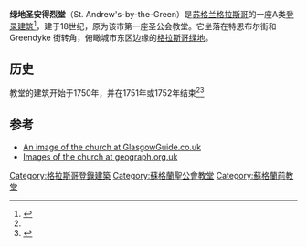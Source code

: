 {{Infobox building
| name        = 绿地圣安得烈堂
| former_names         = St. Andrew's Episcopal Church
| image                = Former St. Andrew's by the Green church - geograph.org.uk - 1076256.jpg
| building_type        = 教堂
| architectural_style  = [[Georgian_architecture|Georgian]]
| cost                 = £1,250.12.9½d
| ren_cost             =1 billion dollers
| location             = 33 Turnbull Street<br />[[Merchant_City|Merchant City]], G1 5PR [[Glasgow|Glasgow]]
| client               =
| owner                = Christian Action (Glasgow) Housing Trust
| current_tenants      = Glasgow Association for Mental Health
| coordinates          = {{coord|55|51|14.81|N|4|14|39.44|W|display=inline,title}}
| start_date           = 1750
| completion_date      = 1751/2
| renovation_date      = 1988
| architect            = Andrew Hunter
| ren_firm             = Miller Partnership
}}
'''绿地圣安得烈堂'''（St. Andrew's-by-the-Green）是[[苏格兰|苏格兰]][[格拉斯哥|格拉斯哥]]的一座A类[[登录建筑|登录建筑]]<ref name="histscot">{{Cite web|title=Listed Building Report|url=http://hsewsf.sedsh.gov.uk/hslive/hsstart?P_HBNUM=32790|publisher=[[Historic_Scotland|Historic Scotland]]|accessdate=27 August 2009}}</ref>，建于18世纪，原为该市第一座圣公会教堂。它坐落在特恩布尔街和Greendyke 街转角，俯瞰城市东区边缘的[[格拉斯哥绿地|格拉斯哥绿地]]。

==历史==
教堂的建筑开始于1750年，并在1751年或1752年结束<ref name="histscot"/><ref>{{Cite web|title=ST ANDREW'S-BY-THE-GREEN|url=http://www.glasgowguide.co.uk/gpages/glasgow-stanhse1z.html|publisher=GlasgowGuide.co.uk|accessdate=17 August 2009}}</ref>

==参考==
{{reflist}}
*[http://www.glasgowguide.co.uk/gpages/glasgow-stanhse1z.html An image of the church at GlasgowGuide.co.uk]
*[http://www.geograph.org.uk/photo/1076256 Images of the church at geograph.org.uk]

[[Category:格拉斯哥登錄建築|Category:格拉斯哥登錄建築]]
[[Category:蘇格蘭聖公會教堂|Category:蘇格蘭聖公會教堂]]
[[Category:蘇格蘭前教堂|Category:蘇格蘭前教堂]]